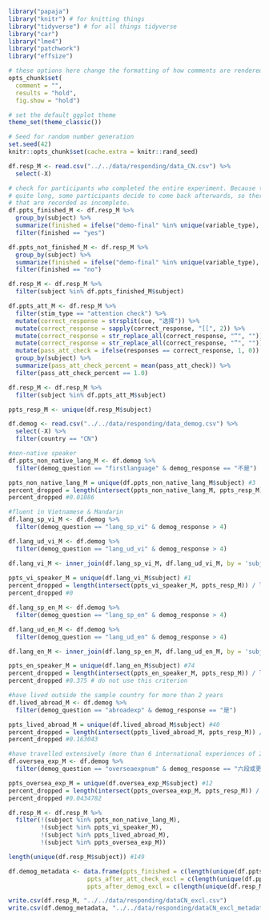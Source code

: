 
```r
library("papaja")
library("knitr") # for knitting things
library("tidyverse") # for all things tidyverse
library("car")
library("lme4")
library("patchwork")
library("effsize")

# these options here change the formatting of how comments are rendered
opts_chunk$set(
  comment = "",
  results = "hold",
  fig.show = "hold")

# set the default ggplot theme 
theme_set(theme_classic())
```

```r
# Seed for random number generation
set.seed(42)
knitr::opts_chunk$set(cache.extra = knitr::rand_seed)
```

```r
df.resp_M <- read.csv("../../data/responding/data_CN.csv") %>%
  select(-X)

# check for participants who completed the entire experiment. Because the experiment is
# quite long, some participants decide to come back afterwards, so there are a few files
# that are recorded as incomplete. 
df.ppts_finished_M <- df.resp_M %>% 
  group_by(subject) %>%
  summarize(finished = ifelse("demo-final" %in% unique(variable_type), "yes", "no")) %>%
  filter(finished == "yes")

df.ppts_not_finished_M <- df.resp_M %>% 
  group_by(subject) %>%
  summarize(finished = ifelse("demo-final" %in% unique(variable_type), "yes", "no")) %>%
  filter(finished == "no")

df.resp_M <- df.resp_M %>%
  filter(subject %in% df.ppts_finished_M$subject) 

df.ppts_att_M <- df.resp_M %>%
  filter(stim_type == "attention check") %>%
  mutate(correct_response = strsplit(cue, "选择")) %>%
  mutate(correct_response = sapply(correct_response, "[[", 2)) %>%
  mutate(correct_response = str_replace_all(correct_response, "“", "")) %>%
  mutate(correct_response = str_replace_all(correct_response, "”", "")) %>%
  mutate(pass_att_check = ifelse(responses == correct_response, 1, 0)) %>%
  group_by(subject) %>%
  summarize(pass_att_check_percent = mean(pass_att_check)) %>%
  filter(pass_att_check_percent == 1.0)

df.resp_M <- df.resp_M %>%
  filter(subject %in% df.ppts_att_M$subject) 

ppts_resp_M <- unique(df.resp_M$subject)
```

```r
df.demog <- read.csv("../../data/responding/data_demog.csv") %>%
  select(-X) %>%
  filter(country == "CN")
```


```r
#non-native speaker
df.ppts_non_native_lang_M <- df.demog %>%
  filter(demog_question == "firstlanguage" & demog_response == "不是")

ppts_non_native_lang_M = unique(df.ppts_non_native_lang_M$subject) #3
percent_dropped = length(intersect(ppts_non_native_lang_M, ppts_resp_M)) / length(ppts_resp_M)
percent_dropped #0.01086

#fluent in Vietnamese & Mandarin
df.lang_sp_vi_M <- df.demog %>%
  filter(demog_question == "lang_sp_vi" & demog_response > 4)

df.lang_ud_vi_M <- df.demog %>%
  filter(demog_question == "lang_ud_vi" & demog_response > 4)

df.lang_vi_M <- inner_join(df.lang_sp_vi_M, df.lang_ud_vi_M, by = 'subject')
         
ppts_vi_speaker_M = unique(df.lang_vi_M$subject) #1
percent_dropped = length(intersect(ppts_vi_speaker_M, ppts_resp_M)) / length(ppts_resp_M)
percent_dropped #0

df.lang_sp_en_M <- df.demog %>%
  filter(demog_question == "lang_sp_en" & demog_response > 4)

df.lang_ud_en_M <- df.demog %>%
  filter(demog_question == "lang_ud_en" & demog_response > 4)

df.lang_en_M <- inner_join(df.lang_sp_en_M, df.lang_ud_en_M, by = 'subject')

ppts_en_speaker_M = unique(df.lang_en_M$subject) #74
percent_dropped = length(intersect(ppts_en_speaker_M, ppts_resp_M)) / length(ppts_resp_M)
percent_dropped #0.375 # do not use this criterion

#have lived outside the sample country for more than 2 years
df.lived_abroad_M <- df.demog %>%
  filter(demog_question == "abroadexp" & demog_response == "是")

ppts_lived_abroad_M = unique(df.lived_abroad_M$subject) #40
percent_dropped = length(intersect(ppts_lived_abroad_M, ppts_resp_M)) / length(unique(df.resp_M$subject))
percent_dropped #0.163043

#have travelled extensively (more than 6 international experiences of 2 days or longer)
df.oversea_exp_M <- df.demog %>%
  filter(demog_question == "overseaexpnum" & demog_response == "六段或更多国际经历")

ppts_oversea_exp_M = unique(df.oversea_exp_M$subject) #12
percent_dropped = length(intersect(ppts_oversea_exp_M, ppts_resp_M)) / length(unique(df.resp_M$subject))
percent_dropped #0.0434782 

df.resp_M <- df.resp_M %>%
  filter(!(subject %in% ppts_non_native_lang_M),
         !(subject %in% ppts_vi_speaker_M), 
         !(subject %in% ppts_lived_abroad_M), 
         !(subject %in% ppts_oversea_exp_M))

length(unique(df.resp_M$subject)) #149
```

```r
df.demog_metadata <- data.frame(ppts_finished = c(length(unique(df.ppts_finished_M$subject))),
                      ppts_after_att_check_excl = c(length(unique(df.ppts_att_M$subject))), 
                      ppts_after_demog_excl = c(length(unique(df.resp_M$subject))))
```


```r
write.csv(df.resp_M, "../../data/responding/dataCN_excl.csv")
write.csv(df.demog_metadata, "../../data/responding/dataCN_excl_metadata.csv")
```

